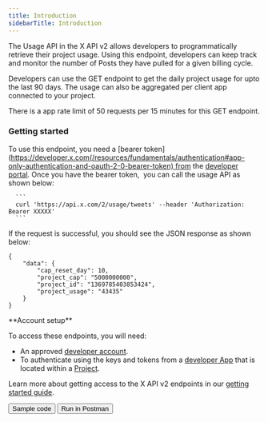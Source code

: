 ---
title: Introduction
sidebarTitle: Introduction
---


The Usage API in the X API v2 allows developers to programmatically retrieve their project usage. Using this endpoint, developers can keep track and monitor the number of Posts they have pulled for a given billing cycle.

Developers can use the GET endpoint to get the daily project usage for upto the last 90 days. The usage can also be aggregated per client app connected to your project.

There is a app rate limit of 50 requests per 15 minutes for this GET endpoint.

### Getting started

To use this endpoint, you need a [bearer token](https://developer.x.com(/resources/fundamentals/authentication#app-only-authentication-and-oauth-2-0-bearer-token) from the [developer portal](https://developer.x.com/en/portal/dashboard). Once you have the bearer token,  you can call the usage API as shown below:

      ```
      curl 'https://api.x.com/2/usage/tweets' --header 'Authorization: Bearer XXXXX'
      ```


If the request is successful, you should see the JSON response as shown below:

```
{
    "data": {
        "cap_reset_day": 10,
        "project_cap": "5000000000",
        "project_id": "1369785403853424",
        "project_usage": "43435"
    }
}
```

<Note>
**Account setup**

To access these endpoints, you will need:

* An approved [developer account](https://developer.x.com/en/portal/petition/essential/basic-info).
* To authenticate using the keys and tokens from a [developer App](/resources/fundamentals/developer-apps) that is located within a [Project](/resources/fundamentals/projects). 

Learn more about getting access to the X API v2 endpoints in our [getting started guide](/x-api/getting-started/getting-access).
</Note>
<div className="flex space-x-2">
<Button href="https://github.com/xdevplatform/Twitter-API-v2-sample-code">
  Sample code
</Button>
<Button href="https://t.co/twitter-api-postman">
  Run in Postman
</Button>
</div>
